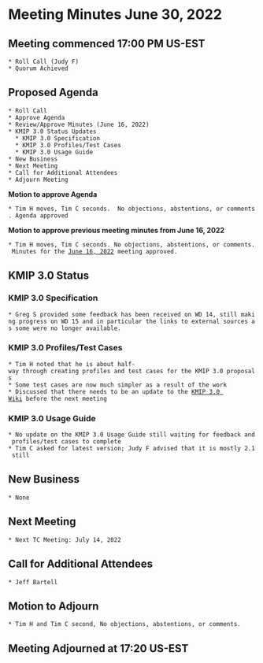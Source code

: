 = Meeting Minutes June 30, 2022 =
== Meeting commenced 17:00 PM US-EST ==
 * Roll Call (Judy F)
 * Quorum Achieved

== Proposed Agenda ==
 * Roll Call
 * Approve Agenda
 * Review/Approve Minutes (June 16, 2022)
 * KMIP 3.0 Status Updates
   * KMIP 3.0 Specification
   * KMIP 3.0 Profiles/Test Cases
   * KMIP 3.0 Usage Guide
 * New Business
 * Next Meeting
 * Call for Additional Attendees
 * Adjourn Meeting

'''Motion to approve Agenda'''

 * Tim H moves, Tim C seconds.  No objections, abstentions, or comments. Agenda approved

'''Motion to approve previous meeting minutes from June 16, 2022'''

 * Tim H moves, Tim C seconds. No objections, abstentions, or comments. Minutes for the [[https://wiki.oasis-open.org/kmip/MeetingMinutes/16Jun2022|June 16, 2022]] meeting approved.

== KMIP 3.0 Status ==
=== KMIP 3.0 Specification ===
 * Greg S provided some feedback has been received on WD 14, still making progress on WD 15 and in particular the links to external sources as some were no longer available.

=== KMIP 3.0 Profiles/Test Cases ===
 * Tim H noted that he is about half-way through creating profiles and test cases for the KMIP 3.0 proposals
 * Some test cases are now much simpler as a result of the work
 * Discussed that there needs to be an update to the [[https://wiki.oasis-open.org/kmip/3.0|KMIP 3.0 Wiki]] before the next meeting

=== KMIP 3.0 Usage Guide ===
 * No update on the KMIP 3.0 Usage Guide still waiting for feedback and profiles/test cases to complete
 * Tim C asked for latest version; Judy F advised that it is mostly 2.1 still

== New Business ==
 * None

== Next Meeting ==
 * Next TC Meeting: July 14, 2022

== Call for Additional Attendees ==
 * Jeff Bartell

== Motion to Adjourn ==
 * Tim H and Tim C second, No objections, abstentions, or comments.

== Meeting Adjourned at 17:20 US-EST ==
